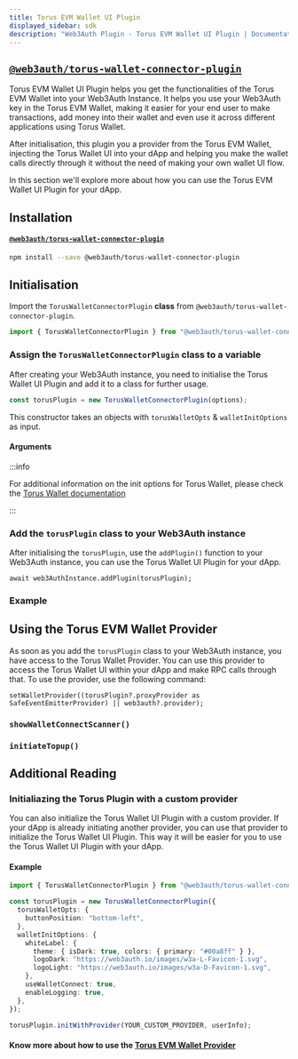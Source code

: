 ```yaml
---
title: Torus EVM Wallet UI Plugin
displayed_sidebar: sdk
description: "Web3Auth Plugin - Torus EVM Wallet UI Plugin | Documentation - Web3Auth"
---
```



## [`@web3auth/torus-wallet-connector-plugin`](https://npmjs.com/package/@web3auth/torus-wallet-connector-plugin)

Torus EVM Wallet UI Plugin helps you get the functionalities of the Torus EVM Wallet into your Web3Auth Instance. It helps you use your Web3Auth key
in the Torus EVM Wallet, making it easier for your end user to make transactions, add money into their wallet and even use it across different
applications using Torus Wallet.

After initialisation, this plugin you a provider from the Torus EVM Wallet, injecting the Torus Wallet UI into your dApp and helping you make the
wallet calls directly through it without the need of making your own wallet UI flow.

In this section we'll explore more about how you can use the Torus EVM Wallet UI Plugin for your dApp.

## Installation

#### [`@web3auth/torus-wallet-connector-plugin`](https://www.npmjs.com/package/@web3auth/torus-wallet-connector-plugin)

```bash npm2yarn
npm install --save @web3auth/torus-wallet-connector-plugin
```

## Initialisation

Import the `TorusWalletConnectorPlugin` **class** from `@web3auth/torus-wallet-connector-plugin`.

```javascript
import { TorusWalletConnectorPlugin } from "@web3auth/torus-wallet-connector-plugin";
```

### Assign the `TorusWalletConnectorPlugin` class to a variable

After creating your Web3Auth instance, you need to initialise the Torus Wallet UI Plugin and add it to a class for further usage.

```javascript
const torusPlugin = new TorusWalletConnectorPlugin(options);
```

This constructor takes an objects with `torusWalletOpts` & `walletInitOptions` as input.

#### Arguments

<PluginConfig />
<PluginWhitelabelConfig />

:::info

For additional information on the init options for Torus Wallet, please check the
[Torus Wallet documentation](https://docs.tor.us/wallet/api-reference/class#init)

:::

### Add the `torusPlugin` class to your Web3Auth instance

After initialising the `torusPlugin`, use the `addPlugin()` function to your Web3Auth instance, you can use the Torus Wallet UI Plugin for your dApp.

```
await web3AuthInstance.addPlugin(torusPlugin);
```

### Example

<PluginsExample />

## Using the Torus EVM Wallet Provider

As soon as you add the `torusPlugin` class to your Web3Auth instance, you have access to the Torus Wallet Provider. You can use this provider to
access the Torus Wallet UI within your dApp and make RPC calls through that. To use the provider, use the following command:

```
setWalletProvider((torusPlugin?.proxyProvider as SafeEventEmitterProvider) || web3auth?.provider);
```

### `showWalletConnectScanner()`

<ShowWCScanner />

### `initiateTopup()`

<InitiateTopUp />

## Additional Reading

### Initialiazing the Torus Plugin with a custom provider

You can also initialize the Torus Wallet UI Plugin with a custom provider. If your dApp is already initiating another provider, you can use that
provider to initialize the Torus Wallet UI Plugin. This way it will be easier for you to use the Torus Wallet UI Plugin with your dApp.

#### Example

```ts
import { TorusWalletConnectorPlugin } from "@web3auth/torus-wallet-connector-plugin";

const torusPlugin = new TorusWalletConnectorPlugin({
  torusWalletOpts: {
    buttonPosition: "bottom-left",
  },
  walletInitOptions: {
    whiteLabel: {
      theme: { isDark: true, colors: { primary: "#00a8ff" } },
      logoDark: "https://web3auth.io/images/w3a-L-Favicon-1.svg",
      logoLight: "https://web3auth.io/images/w3a-D-Favicon-1.svg",
    },
    useWalletConnect: true,
    enableLogging: true,
  },
});

torusPlugin.initWithProvider(YOUR_CUSTOM_PROVIDER, userInfo);
```

#### Know more about how to use the [Torus EVM Wallet Provider](https://docs.tor.us/wallet/api-reference/ethereum-api#provider)
